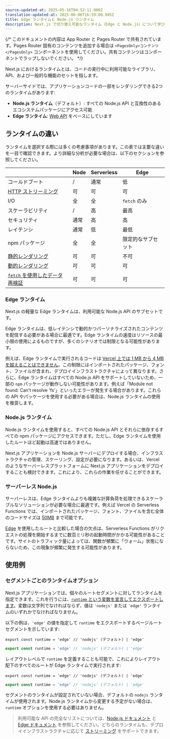 ```yaml
---
source-updated-at: 2025-05-16T04:52:11.000Z
translation-updated-at: 2025-06-06T16:59:00.945Z
title: Edge ランタイムと Node.js ランタイム
description: Next.js で切り替え可能なランタイム（Edge と Node.js）について学びます。
---
```


{/* このドキュメントの内容は App Router と Pages Router で共有されています。Pages Router 固有のコンテンツを追加する場合は `<PagesOnly>コンテンツ</PagesOnly>` コンポーネントを使用してください。共有コンテンツはコンポーネントでラップしないでください。 */}

Next.js におけるランタイムとは、コードの実行中に利用可能なライブラリ、API、および一般的な機能のセットを指します。

サーバーサイドでは、アプリケーションコードの一部をレンダリングできる2つのランタイムがあります:

- **Node.js ランタイム**（デフォルト）: すべての Node.js API と互換性のあるエコシステムパッケージにアクセス可能
- **Edge ランタイム**: [Web API](/docs/app/api-reference/edge) をベースにしています

## ランタイムの違い

ランタイムを選択する際には多くの考慮事項があります。この表では主要な違いを一目で確認できます。より詳細な分析が必要な場合は、以下のセクションを参照してください。

|                                                                                                                                       | Node   | Serverless | Edge             |
| ------------------------------------------------------------------------------------------------------------------------------------- | ------ | ---------- | ---------------- |
| コールドブート                                                                                                                       | /      | 通常       | 低               |
| [HTTP ストリーミング](/docs/app/building-your-application/routing/loading-ui-and-streaming)                                           | 可     | 可         | 可               |
| I/O                                                                                                                                   | 全     | 全         | `fetch` のみ     |
| スケーラビリティ                                                                                                                     | /      | 高         | 最高             |
| セキュリティ                                                                                                                         | 通常   | 高         | 高               |
| レイテンシ                                                                                                                           | 通常   | 低         | 最低             |
| npm パッケージ                                                                                                                       | 全     | 全         | 限定的なサブセット |
| [静的レンダリング](/docs/app/building-your-application/rendering/server-components#static-rendering-default)                          | 可     | 可         | 不可             |
| [動的レンダリング](/docs/app/building-your-application/rendering/server-components#dynamic-rendering)                                 | 可     | 可         | 可               |
| [`fetch` を使用したデータ再検証](/docs/app/building-your-application/data-fetching/fetching-caching-and-revalidating#revalidating-data) | 可     | 可         | 可               |

### Edge ランタイム

Next.js の軽量な Edge ランタイムは、利用可能な Node.js API のサブセットです。

Edge ランタイムは、低レイテンシで動的かつパーソナライズされたコンテンツを配信する必要がある場合に最適です。Edge ランタイムの速度はリソースの最小限の使用によるものですが、多くのシナリオでは制限となる可能性があります。

例えば、Edge ランタイムで実行されるコードは [Vercel 上では 1 MB から 4 MB を超えることはできません](https://vercel.com/docs/concepts/limits/overview#edge-middleware-and-edge-functions-size)。この制限にはインポートされたパッケージ、フォント、ファイルが含まれ、デプロイインフラストラクチャによって異なります。さらに、Edge ランタイムはすべての Node.js API をサポートしていないため、一部の `npm` パッケージが動作しない可能性があります。例えば「Module not found: Can't resolve 'fs'」といったエラーが発生する場合があります。これらの API やパッケージを使用する必要がある場合は、Node.js ランタイムの使用を推奨します。

### Node.js ランタイム

Node.js ランタイムを使用すると、すべての Node.js API とそれらに依存するすべての npm パッケージにアクセスできます。ただし、Edge ランタイムを使用したルートほど起動は高速ではありません。

Next.js アプリケーションを Node.js サーバーにデプロイする場合、インフラストラクチャの管理、スケーリング、設定が必要になります。あるいは、Vercel のようなサーバーレスプラットフォームに Next.js アプリケーションをデプロイすることも検討できます。これにより、これらの作業を任せることができます。

### サーバーレス Node.js

サーバーレスは、Edge ランタイムよりも複雑な計算負荷を処理できるスケーラブルなソリューションが必要な場合に最適です。例えば Vercel の Serverless Functions では、インポートされたパッケージ、フォント、ファイルを含む全体のコードサイズは [50MB](https://vercel.com/docs/concepts/limits/overview#serverless-function-size) まで可能です。

[Edge](https://vercel.com/docs/concepts/functions/edge-functions) を使用したルートと比較した場合の欠点は、Serverless Functions がリクエストの処理を開始するまでに数百ミリ秒の起動時間がかかる可能性があることです。サイトのトラフィック量によっては、関数が頻繁に「ウォーム」状態にならないため、この現象が頻繁に発生する可能性があります。

<AppOnly>

## 使用例

### セグメントごとのランタイムオプション

Next.js アプリケーションでは、個々のルートセグメントに対してランタイムを指定できます。これを行うには、[`runtime` という変数を宣言してエクスポートします](/docs/app/api-reference/file-conventions/route-segment-config)。変数は文字列でなければならず、値は `'nodejs'` または `'edge'` ランタイムのいずれかでなければなりません。

以下の例は、`'edge'` の値を指定して `runtime` をエクスポートするページルートセグメントを示しています:

```tsx filename="app/page.tsx" switcher
export const runtime = 'edge' // 'nodejs' (デフォルト) | 'edge'
```

```jsx filename="app/page.js" switcher
export const runtime = 'edge' // 'nodejs' (デフォルト) | 'edge'
```

レイアウトレベルで `runtime` を定義することも可能で、これによりレイアウト配下のすべてのルートが Edge ランタイムで実行されます:

```tsx filename="app/layout.tsx" switcher
export const runtime = 'edge' // 'nodejs' (デフォルト) | 'edge'
```

```jsx filename="app/layout.js" switcher
export const runtime = 'edge' // 'nodejs' (デフォルト) | 'edge'
```

セグメントのランタイムが設定されていない場合、デフォルトの `nodejs` ランタイムが使用されます。Node.js ランタイムから変更する予定がない場合は、`runtime` オプションを使用する必要はありません。

</AppOnly>

> 利用可能な API の完全なリストについては、[Node.js ドキュメント](https://nodejs.org/docs/latest/api/) と [Edge ドキュメント](/docs/app/api-reference/edge) を参照してください。どちらのランタイムも、デプロイインフラストラクチャに応じて [ストリーミング](/docs/app/building-your-application/routing/loading-ui-and-streaming) をサポートできます。